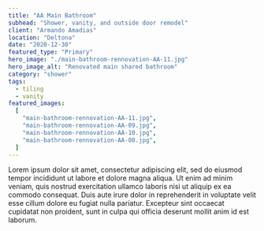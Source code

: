 ```yaml
---
title: "AA Main Bathroom"
subhead: "Shower, vanity, and outside door remodel"
client: "Armando Amadias"
location: "Deltona"
date: "2020-12-30"
featured_type: "Primary"
hero_image: "./main-bathroom-rennovation-AA-11.jpg"
hero_image_alt: "Renovated main shared bathroom"
category: "shower"
tags:
  - tiling
  - vanity
featured_images:
  [
    "main-bathroom-rennovation-AA-11.jpg",
    "main-bathroom-rennovation-AA-09.jpg",
    "main-bathroom-rennovation-AA-10.jpg",
    "main-bathroom-rennovation-AA-08.jpg",
  ]
---
```


Lorem ipsum dolor sit amet, consectetur adipiscing elit, sed do eiusmod tempor incididunt ut labore et dolore magna aliqua. Ut enim ad minim veniam, quis nostrud exercitation ullamco laboris nisi ut aliquip ex ea commodo consequat. Duis aute irure dolor in reprehenderit in voluptate velit esse cillum dolore eu fugiat nulla pariatur. Excepteur sint occaecat cupidatat non proident, sunt in culpa qui officia deserunt mollit anim id est laborum.
